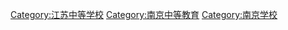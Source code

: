 [[Category:江苏中等学校|Category:江苏中等学校]]
[[Category:南京中等教育|Category:南京中等教育]]
[[Category:南京学校|Category:南京学校]]